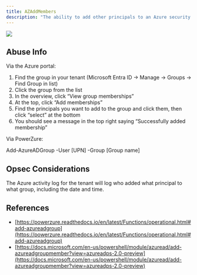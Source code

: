 ---
title: AZAddMembers
description: "The ability to add other principals to an Azure security group"
---

<img src="/assets/enterprise-AND-community-edition-pill-tag.svg"/> 


## Abuse Info

Via the Azure portal:

1.  Find the group in your tenant (Microsoft Entra ID -> Manage -> Groups -> Find Group in list)
2.  Click the group from the list
3.  In the overview, click “View group memberships”
4.  At the top, click “Add memberships”
5.  Find the principals you want to add to the group and click them, then click “select” at the bottom
6.  You should see a message in the top right saying “Successfully added membership”

Via PowerZure:

Add-AzureADGroup -User \[UPN\] -Group \[Group name\]

## Opsec Considerations

The Azure activity log for the tenant will log who added what principal to what group, including the date and time.

## References

* [https://powerzure.readthedocs.io/en/latest/Functions/operational.html#add-azureadgroup](https://powerzure.readthedocs.io/en/latest/Functions/operational.html#add-azureadgroup)
* [https://docs.microsoft.com/en-us/powershell/module/azuread/add-azureadgroupmember?view=azureadps-2.0-preview](https://docs.microsoft.com/en-us/powershell/module/azuread/add-azureadgroupmember?view=azureadps-2.0-preview)
